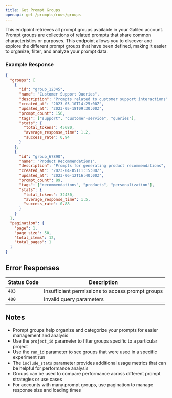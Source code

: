 ```yaml
---
title: Get Prompt Groups
openapi: get /prompts/rows/groups
---
```


This endpoint retrieves all prompt groups available in your Galileo account. Prompt groups are collections of related prompts that share common characteristics or purposes. This endpoint allows you to discover and explore the different prompt groups that have been defined, making it easier to organize, filter, and analyze your prompt data.

### Example Response

```json
{
  "groups": [
    {
      "id": "group_12345",
      "name": "Customer Support Queries",
      "description": "Prompts related to customer support interactions",
      "created_at": "2023-03-10T14:25:00Z",
      "updated_at": "2023-05-18T09:30:00Z",
      "prompt_count": 156,
      "tags": ["support", "customer-service", "queries"],
      "stats": {
        "total_tokens": 45680,
        "average_response_time": 1.2,
        "success_rate": 0.94
      }
    },
    {
      "id": "group_67890",
      "name": "Product Recommendations",
      "description": "Prompts for generating product recommendations",
      "created_at": "2023-04-05T11:15:00Z",
      "updated_at": "2023-06-12T16:40:00Z",
      "prompt_count": 89,
      "tags": ["recommendations", "products", "personalization"],
      "stats": {
        "total_tokens": 32450,
        "average_response_time": 1.5,
        "success_rate": 0.88
      }
    }
  ],
  "pagination": {
    "page": 1,
    "page_size": 50,
    "total_items": 12,
    "total_pages": 1
  }
}
```

## Error Responses

| Status Code | Description |
| ----------- | ----------- |
| `403` | Insufficient permissions to access prompt groups |
| `400` | Invalid query parameters |

## Notes

- Prompt groups help organize and categorize your prompts for easier management and analysis
- Use the `project_id` parameter to filter groups specific to a particular project
- Use the `run_id` parameter to see groups that were used in a specific experiment run
- The `include_stats` parameter provides additional usage metrics that can be helpful for performance analysis
- Groups can be used to compare performance across different prompt strategies or use cases
- For accounts with many prompt groups, use pagination to manage response size and loading times